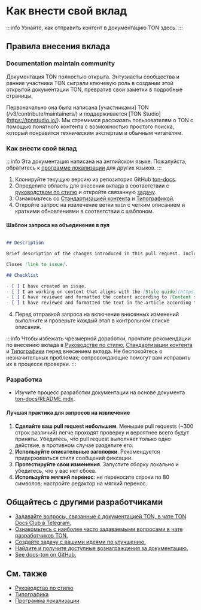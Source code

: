 # Как внести свой вклад

:::info
Узнайте, как отправить контент в документацию TON здесь.
:::

## Правила внесения вклада

### Documentation maintain community

Документация TON полностью открыта. Энтузиасты сообщества и ранние участники TON сыграли ключевую роль в создании этой открытой документации TON, превратив свои заметки в подробные страницы.

Первоначально она была написана [участниками] TON (/v3/contribute/maintainers/) и поддерживается [TON Studio] (https://tonstudio.io/).
Мы стремимся рассказать пользователям о TON с помощью понятного контента с возможностью простого поиска, который понравится техническим экспертам и обычным читателям.

### Как внести свой вклад

:::info
Эта документация написана на английском языке. Пожалуйста, обратитесь к [программе локализации](/v3/contribute/localization-program/how-to-contribute/) для других языков.
:::

1. Клонируйте текущую версию из репозитория GitHub [ton-docs](https://github.com/ton-community/ton-docs).
2. Определите область для внесения вклада в соответствии с [руководством по стилю](/v3/contribute/style-guide/) и откройте связанную [задачу](https://github.com/ton-community/ton-docs/issues).
3. Ознакомьтесь со [Стандартизацией контента](/v3/contribute/content-standardization/) и [Типографикой](/v3/contribute/typography/).
4. Откройте запрос на извлечение ветки `main` с четким описанием и краткими обновлениями в соответствии с шаблоном.

#### Шаблон запроса на объединение в пул

```md

## Description

Brief description of the changes introduced in this pull request. Include any relevant issue numbers or links.

Closes [link to issue].

## Checklist

- [ ] I have created an issue.
- [ ] I am working on content that aligns with the [Style guide](https://docs.ton.org/v3/contribute/style-guide/).
- [ ] I have reviewed and formatted the content according to [Content standardization](https://docs.ton.org/v3/contribute/content-standardization/).
- [ ] I have reviewed and formatted the text in the article according to [Typography](https://docs.ton.org/v3/contribute/typography/).

```

4. Перед отправкой запроса на включение внесенных изменений выполните и проверьте каждый этап в контрольном списке описания.

:::info
Чтобы избежать чрезмерной доработки, прочтите рекомендации по внесению вклада в [Руководстве по стилю](/v3/contribute/style-guide/), [Стандартизации контента](/v3/contribute/content-standardization/) и [Типографики](/v3/contribute/typography/) перед внесением вклада. Не беспокойтесь о незначительных проблемах; сопровождающие помогут вам исправить их в процессе проверки.
:::

### Разработка

- Изучите процесс разработки документации на основе документа [ton-docs/README.mdx](https://github.com/ton-community/ton-docs?tab=readme-ov-file#set-up-your-environment-%EF%B8%8F).

#### Лучшая практика для запросов на извлечение

1. **Сделайте ваш pull request небольшим**. Меньшие pull requests (~300 строк различий) легче проходят проверку и вероятнее всего будут приняты. Убедитесь, что pull request выполняет только одно действие, в противном случае разделите его.
2. **Используйте описательные заголовки**. Рекомендуется придерживаться стиля сообщений фиксации.
3. **Протестируйте свои изменения**. Запустите сборку локально и убедитесь, что у вас нет сбоев.
4. **Используйте мягкий перенос**: не переносите строки по 80 символов; настройте редактор на мягкий перенос.

## Общайтесь с другими разработчиками

- [Задавайте вопросы, связанные с документацией TON, в чате TON Docs Club в Telegram.](https://t.me/+c-0fVO4XHQsyOWM8)
- [Ознакомьтесь с наиболее часто задаваемыми вопросами в чате разработчиков TON.](https://t.me/tondev)
- [Создайте задачу с вашими идеями по улучшению.](https://github.com/ton-community/ton-docs/issues)
- [Найдите и получите доступные вознаграждения за документацию.](https://github.com/ton-society/ton-footsteps/issues?q=documentation) 
- [See docs-ton on GitHub.](https://github.com/ton-community/ton-docs)

## См. также

- [Руководство по стилю](/v3/contribute/style-guide/)
- [Типографика](/v3/contribute/typography/)
- [Программа локализации](/v3/contribute/localization-program/overview/)
